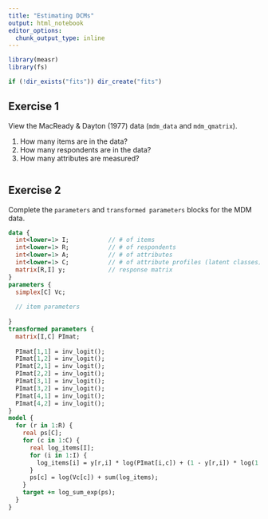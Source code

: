 ```yaml
---
title: "Estimating DCMs"
output: html_notebook
editor_options: 
  chunk_output_type: inline
---
```


```r
library(measr)
library(fs)

if (!dir_exists("fits")) dir_create("fits")
```

## Exercise 1

View the MacReady & Dayton (1977) data (`mdm_data` and `mdm_qmatrix`).

1. How many items are in the data?
2. How many respondents are in the data?
3. How many attributes are measured?

```r

```

## Exercise 2

Complete the `parameters` and `transformed parameters` blocks for the MDM data.

```stan
data {
  int<lower=1> I;           // # of items
  int<lower=1> R;           // # of respondents 
  int<lower=1> A;           // # of attributes
  int<lower=1> C;           // # of attribute profiles (latent classes) 
  matrix[R,I] y;            // response matrix
}
parameters {
  simplex[C] Vc;
  
  // item parameters
  
}
transformed parameters {
  matrix[I,C] PImat;
  
  PImat[1,1] = inv_logit();
  PImat[1,2] = inv_logit();
  PImat[2,1] = inv_logit();
  PImat[2,2] = inv_logit();
  PImat[3,1] = inv_logit();
  PImat[3,2] = inv_logit();
  PImat[4,1] = inv_logit();
  PImat[4,2] = inv_logit();
}
model {
  for (r in 1:R) {
    real ps[C];
    for (c in 1:C) {
      real log_items[I];
      for (i in 1:I) {
        log_items[i] = y[r,i] * log(PImat[i,c]) + (1 - y[r,i]) * log(1 - pi[i,c]);
      }
      ps[c] = log(Vc[c]) + sum(log_items);
    }
    target += log_sum_exp(ps);
  }
}
```

